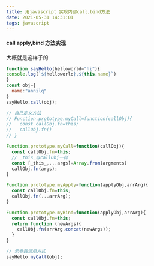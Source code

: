 ```yaml
---
title: 用javascript 实现内部call,bind方法
date: 2021-05-31 14:31:01
tags: javascript
---
```


#### call apply,bind 方法实现
大概就是这样子的
```javascript
function sayHello(helloworld="hi"){
console.log(`${helloworld},${this.name}`)
}
const obj={
  name:"annilq"
}
sayHello.call(obj);

// 自己定义方法 
// Function.prototype.myCall=function(callObj){
//   const callObj.fn=this;
//   callObj.fn()
// }

Function.prototype.myCall=function(callObj){
  const callObj.fn=this;
  // _this_与callObj一样
  const [_this_,...args]=Array.from(argments)
  callObj.fn(args);
}

Function.prototype.myApply=function(applyObj,arrArg){
  const callObj.fn=this;
  callObj.fn(...arrArg);
}

Function.prototype.myBind=function(applyObj,arrArg){
  const callObj.fn=this;
  return function (newArgs){
    callObj.fn(arrArg.concat(newArgs));
  }
}

// 无参数调用方式
sayHello.myCall(obj);

```